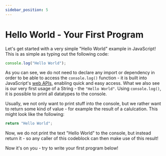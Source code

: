 ```yaml
---
sidebar_position: 5
---
```


# Hello World - Your First Program

Let's get started with a very simple "Hello World" example in JavaScript!
This is as simple as typing out the following code:
```js 
console.log("Hello World");
```

As you can see, we do not need to declare any import or dependency in order to be able to access the ```console.log()``` function - it is built into JavaScript's [web APIs](https://developer.mozilla.org/en-US/docs/Web/API), enabling quick and easy access.
What we also see is our very first usage of a String - the ```"Hello World"```. Using ```console.log()```, it is possible to print all datatypes to the console.

Usually, we not only want to print stuff into the console, but we rather want to return some kind of value - for example the result of a calulcation.
This might look like the following:
```js 
return "Hello World";
```
Now, we do not print the text "Hello World" to the console, but instead return it - so any caller of this codeblock can then make use of this result!

Now it's on you - try to write your first program below!

<Sandbox exerciseText="Return the text 'Hello There'" solution="Hello There"/>